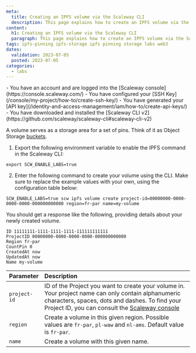 ```yaml
---
meta:
  title: Creating an IPFS volume via the Scaleway CLI
  description: This page explains how to create an IPFS volume via the Scaleway CLI
content:
  h1: Creating an IPFS volume via the Scaleway CLI
  paragraph: This page explains how to create an IPFS volume via the Scaleway CLI
tags: ipfs-pinning ipfs-storage ipfs pinning storage labs web3
dates:
  validation: 2023-07-05
  posted: 2023-07-05
categories:
  - labs
---
```


<Macro id="iam-requirements" />

<Message type="requirement">
  - You have an account and are logged into the [Scaleway console](https://console.scaleway.com/)
  - You have configured your [SSH Key](/console/my-project/how-to/create-ssh-key/)
  - You have generated your [API key](/identity-and-access-management/iam/how-to/create-api-keys/)
  - You have downloaded and installed the [Scaleway CLI v2](https://github.com/scaleway/scaleway-cli#scaleway-cli-v2)
</Message>

A volume serves as a storage area for a set of pins. Think of it as Object Storage [buckets](/en/docs/storage/object/concepts/#bucket).

1. Export the following environment variable to enable the IPFS command in the Scaleway CLI: 

  ```
  export SCW_ENABLE_LABS=true
  ```

2. Enter the following command to create your volume using the CLI. Make sure to replace the example values with your own, using the configuration table below:

  ```
  SCW_ENABLE_LABS=true scw ipfs volume create project-id=00000000-0000-0000-0000-000000000000 region=fr-par name=my-volume 
  ```

  You should get a response like the following, providing details about your newly created volume.

  ```
  ID 11111111-1111-1111-1111-111111111111
  ProjectID 00000000-0000-0000-0000-000000000000
  Region fr-par
  CountPin 0
  CreatedAt now
  UpdatedAt now
  Name my-volume
  ```

  | Parameter    | Description                                                                                                                                                                                                                               |
  | :----------- | :---------------------------------------------------------------------------------------------------------------------------------------------------------------------------------------------------------------------------------------- |
  | `project-id` | ID of the Project you want to create your volume in. Your project name can only contain alphanumeric characters, spaces, dots and dashes. To find your Project ID, you can consult the [Scaleway console](https://console.scaleway.com/)  |
  | `region`     | Create a volume in this given region. Possible values are `fr-par`, `pl-waw` and `nl-ams`. Default value is `fr-par`.    
  | `name`       | Create a volume with this given name.                                                                                                                                                                                                     |
